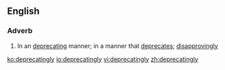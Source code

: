 ==English==

===Adverb===
{{en-adv}}
# In an [[deprecating]] manner; in a manner that [[deprecate]]s; [[disapprovingly]]

[[ko:deprecatingly]]
[[io:deprecatingly]]
[[vi:deprecatingly]]
[[zh:deprecatingly]]